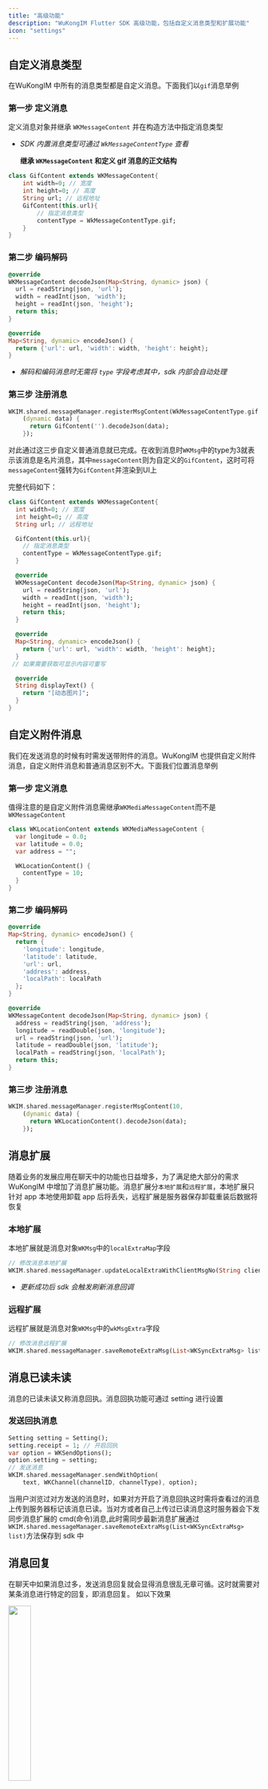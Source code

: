 ```yaml
---
title: "高级功能"
description: "WuKongIM Flutter SDK 高级功能，包括自定义消息类型和扩展功能"
icon: "settings"
---
```


## 自定义消息类型

在WuKongIM 中所有的消息类型都是自定义消息。下面我们以`gif`消息举例

### 第一步 定义消息

定义消息对象并继承 `WKMessageContent` 并在构造方法中指定消息类型

- *SDK 内置消息类型可通过 `WkMessageContentType` 查看*

  **继承 `WKMessageContent` 和定义 gif 消息的正文结构**
```dart
class GifContent extends WKMessageContent{
    int width=0; // 宽度
    int height=0; // 高度
    String url; // 远程地址
    GifContent(this.url){
        // 指定消息类型
        contentType = WkMessageContentType.gif;
    }
}
```
### 第二步 编码解码

```dart
@override
WKMessageContent decodeJson(Map<String, dynamic> json) {
  url = readString(json, 'url');
  width = readInt(json, 'width');
  height = readInt(json, 'height');
  return this;
}

@override
Map<String, dynamic> encodeJson() {
  return {'url': url, 'width': width, 'height': height};
}
```
- *解码和编码消息时无需将 `type` 字段考虑其中，sdk 内部会自动处理*

### 第三步 注册消息

```dart
WKIM.shared.messageManager.registerMsgContent(WkMessageContentType.gif,
    (dynamic data) {
      return GifContent('').decodeJson(data);
    });
```

对此通过这三步自定义普通消息就已完成。在收到消息时`WKMsg`中的type为3就表示该消息是名片消息，其中`messageContent`则为自定义的`GifContent`，这时可将`messageContent`强转为`GifContent`并渲染到UI上

完整代码如下：

```dart
class GifContent extends WKMessageContent{
  int width=0; // 宽度
  int height=0; // 高度
  String url; // 远程地址

  GifContent(this.url){
    // 指定消息类型
    contentType = WkMessageContentType.gif;
  }

  @override
  WKMessageContent decodeJson(Map<String, dynamic> json) {
    url = readString(json, 'url');
    width = readInt(json, 'width');
    height = readInt(json, 'height');
    return this;
  }

  @override
  Map<String, dynamic> encodeJson() {
    return {'url': url, 'width': width, 'height': height};
  }
 // 如果需要获取可显示内容可重写

  @override
  String displayText() {
    return "[动态图片]";
  }
}
```

## 自定义附件消息

我们在发送消息的时候有时需发送带附件的消息。WuKongIM 也提供自定义附件消息，自定义附件消息和普通消息区别不大。下面我们位置消息举例

### 第一步 定义消息

值得注意的是自定义附件消息需继承`WKMediaMessageContent`而不是`WKMessageContent`


```dart
class WKLocationContent extends WKMediaMessageContent {
  var longitude = 0.0;
  var latitude = 0.0;
  var address = "";

  WKLocationContent() {
    contentType = 10;
  }
}
```

### 第二步 编码解码

```dart
@override
Map<String, dynamic> encodeJson() {
  return {
    'longitude': longitude,
    'latitude': latitude,
    'url': url,
    'address': address,
    'localPath': localPath
  };
}

@override
WKMessageContent decodeJson(Map<String, dynamic> json) {
  address = readString(json, 'address');
  longitude = readDouble(json, 'longitude');
  url = readString(json, 'url');
  latitude = readDouble(json, 'latitude');
  localPath = readString(json, 'localPath');
  return this;
}
```
### 第三步 注册消息

```dart
WKIM.shared.messageManager.registerMsgContent(10,
    (dynamic data) {
      return WKLocationContent().decodeJson(data);
    });
```
## 消息扩展

随着业务的发展应用在聊天中的功能也日益增多，为了满足绝大部分的需求 WuKongIM 中增加了消息扩展功能。消息扩展分`本地扩展`和`远程扩展`，本地扩展只针对 app 本地使用卸载 app 后将丢失，远程扩展是服务器保存卸载重装后数据将恢复

### 本地扩展

本地扩展就是消息对象`WKMsg`中的`localExtraMap`字段

```dart
// 修改消息本地扩展
WKIM.shared.messageManager.updateLocalExtraWithClientMsgNo(String clientMsgNo, dynamic data);
```
- *更新成功后 sdk 会触发刷新消息回调*

### 远程扩展

远程扩展就是消息对象`WKMsg`中的`wkMsgExtra`字段

```dart
// 修改消息远程扩展
WKIM.shared.messageManager.saveRemoteExtraMsg(List<WKSyncExtraMsg> list);
```

## 消息已读未读
消息的已读未读又称消息回执。消息回执功能可通过 setting 进行设置
### 发送回执消息

```dart
Setting setting = Setting();
setting.receipt = 1; // 开启回执
var option = WKSendOptions();
option.setting = setting;
// 发送消息
WKIM.shared.messageManager.sendWithOption(
    text, WKChannel(channelID, channelType), option);
```
当用户浏览过对方发送的消息时，如果对方开启了消息回执这时需将查看过的消息上传到服务器标记该消息已读。当对方或者自己上传过已读消息这时服务器会下发同步消息扩展的 cmd(命令)消息,此时需同步最新消息扩展通过`WKIM.shared.messageManager.saveRemoteExtraMsg(List<WKSyncExtraMsg> list)`方法保存到 sdk 中

## 消息回复
在聊天中如果消息过多，发送消息回复就会显得消息很乱无章可循。这时就需要对某条消息进行特定的回复，即消息回复。 如以下效果

<img src='./msg_reply.jpg' width="30%" />

在发送消息时，只需将消息正文`WKMessageContent`中的`WKReply`对象赋值就能对达到消息回复效果
### 发送回复消息

```dart
// 回复
WKTextContent text = WKTextContent(content);
WKReply reply = WKReply();
reply.messageId = "11";
reply.rootMid = "111";
reply.fromUID = "11";
reply.fromName = "12";
WKTextContent payloadText = WKTextContent("dds");
reply.payload = payloadText;
text.reply = reply;
// 发送消息
WKIM.shared.messageManager.sendMessage(text, WKChannel(channelID, channelType));
```

## 消息回应（点赞）

当自己或者别人对消息回应(点赞)时，都会触发 cmd(命令)消息通知到应用。应用在收到同步消息回应的cmd时获取可调用服务器同步接口将获取的回应数据更新到sdk

```dart
// 保存消息回应
WKIM.shared.messageManager.saveMessageReactions(List<WKSyncMsgReaction> list);
```

- *同一个用户对同一条消息只能做出一条回应。重复进行消息不同 emoji 的回应会做为修改回应，重复进行相同 emoji 的回应则做为删除回应* sdk 更新消息回应后会触发消息刷新的事件。app 需监听消息刷新事件并对 UI 进行刷新

## 消息编辑

当我们给对方发送消息发现发送内容有错误时，这时无需撤回重发只需要将消息编辑即可

### 设置编辑内容

```dart
WKIM.shared.messageManager.updateMsgEdit(
    String messageID,
    String channelID,
    int channelType,
    String content
);
```

更改 sdk 消息编辑内容后需将编辑后的内容上传到服务器,则需要监听上传消息扩展

### 监听上传消息扩展

```dart
WKIM.shared.messageManager.addOnUploadMsgExtra((wkMsgExtra) => {
    // 上传到自己的服务器
});
```
如果自己或者别人编辑了消息，都会触发 cmd(命令)消息，app根据cmd类型判断后去同步消息扩展即可 app 需监听消息更新的事件完成对 UI 的刷新

## 下一步

<CardGroup cols={2}>
  <Card
    title="数据源配置"
    icon="database"
    href="/zh/sdk/wukongim/flutter/datasource"
  >
    配置数据源和同步逻辑
  </Card>
  <Card
    title="提醒管理"
    icon="bell"
    href="/zh/sdk/wukongim/flutter/reminder"
  >
    了解@提及和自定义提醒功能
  </Card>
  <Card
    title="频道成员管理"
    icon="users"
    href="/zh/sdk/wukongim/flutter/channel_member"
  >
    管理频道成员和权限
  </Card>
  <Card
    title="基础功能"
    icon="foundation"
    href="/zh/sdk/wukongim/flutter/base"
  >
    返回基础功能文档
  </Card>
</CardGroup>
